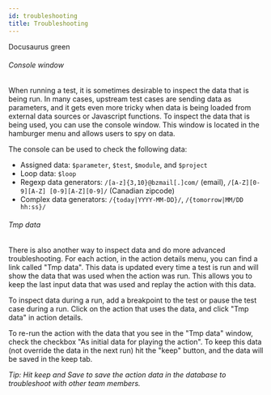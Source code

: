 ```yaml
---
id: troubleshooting
title: Troubleshooting
---
```



<YouTubeEmbed embedId="IQx-a1KWkaA">Docusaurus green</YouTubeEmbed>

###### Console window

<!-- ![console](../images/console.png) -->

When running a test, it is sometimes desirable to inspect the data that is being run. In many cases, upstream test cases are sending data as parameters, and it gets even more tricky when data is being loaded from external data sources or Javascript functions. To inspect the data that is being used, you can use the console window. This window is located in the hamburger menu and allows users to spy on data.

The console can be used to check the following data:

- Assigned data: `$parameter`, `$test`, `$module`, and `$project`
- Loop data: `$loop`
- Regexp data generators: `/[a-z]{3,10}@bzmail[.]com/` (email),  `/[A-Z][0-9][A-Z] [0-9][A-Z][0-9]/` (Canadian zipcode)
- Complex data generators: `/{today|YYYY-MM-DD}/`, `/{tomorrow|MM/DD hh:ss}/`



###### Tmp data

<!-- ![tmpdata](../images/tmpdata.png) -->

There is also another way to inspect data and do more advanced troubleshooting. For each action, in the action details menu, you can find a link called "Tmp data". This data is updated every time a test is run and will show the data that was used when the action was run. This allows you to keep the last input data that was used and replay the action with this data.

To inspect data during a run, add a breakpoint to the test or pause the test case during a run. Click on the action that uses the data, and click "Tmp data" in action details. 

To re-run the action with the data that you see in the "Tmp data" window,  check the checkbox "As initial data for playing the action". To keep this data (not override the data in the next run) hit the "keep" button, and the data will be saved in the keep tab. 

*Tip: Hit keep and Save to save the action data in the database to troubleshoot with other team members.*


